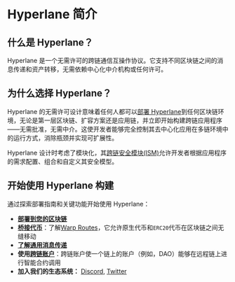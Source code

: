 # Hyperlane 简介

## 什么是 Hyperlane？

Hyperlane 是一个无需许可的跨链通信互操作协议。它支持不同区块链之间的消息传递和资产转移，无需依赖中心化中介机构或任何许可。

## 为什么选择 Hyperlane？

Hyperlane 的无需许可设计意味着任何人都可以[部署 Hyperlane](https://hyperlane.cc/docs/deploy-hyperlane)到任何区块链环境，无论是第一层区块链、扩容方案还是应用链，并立即开始构建跨链应用程序——无需批准，无需中介。这使开发者能够完全控制其去中心化应用在多链环境中的运行方式，消除瓶颈并实现可扩展性。

Hyperlane 设计时考虑了模块化，其[跨链安全模块(ISM)](https://hyperlane.cc/docs/protocol/ISM/modular-security)允许开发者根据应用程序的需求配置、组合和自定义其安全模型。

## 开始使用 Hyperlane 构建

通过探索部署指南和关键功能开始使用 Hyperlane：

- **[部署到您的区块链](/deploy-hyperlane.mdx)**
- **[桥接代币](/guides/deploy-warp-route.mdx)**：了解[Warp Routes](https://hyperlane.cc/docs/protocol/warp-routes/warp-routes-overview)，它允许原生代币和`ERC20`代币在区块链之间无缝移动
- **[了解通用消息传递](./reference/messaging/send.mdx)**
- **使用[跨链账户](https://hyperlane.cc/docs/reference/applications/interchain-account)**：跨链账户使一个链上的账户（例如，DAO）能够在远程链上进行智能合约调用
- **加入我们的生态系统：** [Discord](https://discord.com/invite/hyperlane), [Twitter](https://x.com/hyperlane)
